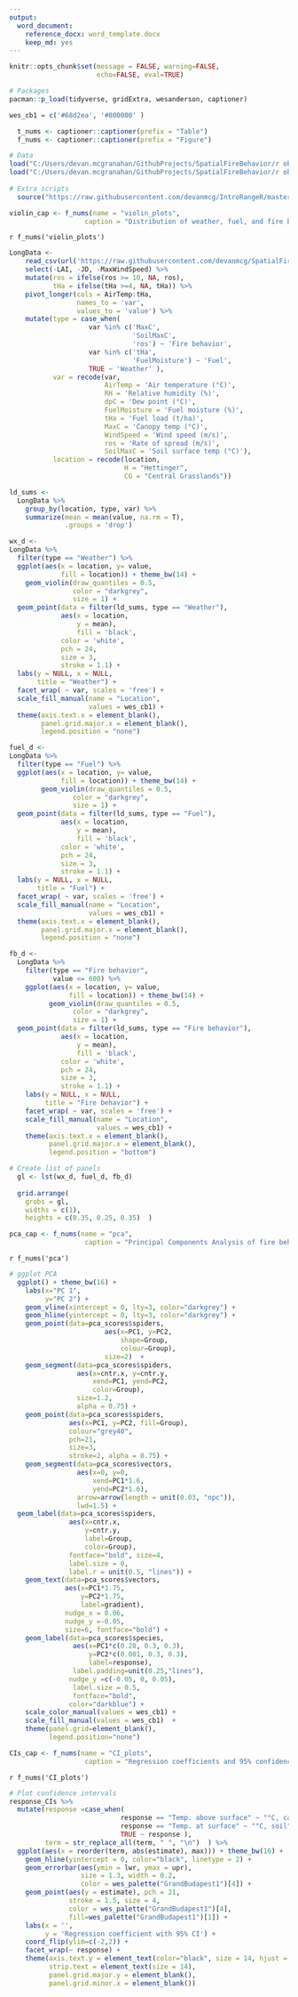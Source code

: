 ```yaml
---
output:
  word_document:
    reference_docx: word_template.docx
    keep_md: yes
---
```


```r
knitr::opts_chunk$set(message = FALSE, warning=FALSE, 
                      echo=FALSE, eval=TRUE) 

# Packages 
pacman::p_load(tidyverse, gridExtra, wesanderson, captioner)

wes_cb1 = c('#68d2ea', '#800000' )

  t_nums <- captioner::captioner(prefix = "Table")
  f_nums <- captioner::captioner(prefix = "Figure")
```

```r
# Data
load("C:/Users/devan.mcgranahan/GithubProjects/SpatialFireBehavior/r objects/response_CIs.Rdata")
load("C:/Users/devan.mcgranahan/GithubProjects/SpatialFireBehavior/r objects/pca_scores.Rdata")
 
# Extra scripts
  source("https://raw.githubusercontent.com/devanmcg/IntroRangeR/master/11_IntroMultivariate/ordinationsGGplot.R")
```

<!-- Table 1: Results of generalized linear mixed effect regression models testing three measure of fire behavior against four potential predictor variables. Statistics reflect pooled results of 50 imputed datasets using the *mice* package in R; see Methods. Vapor pressure deficit included for Rate of spread only due to statistically-significant difference between GLMM regression results that included VPD compared to RH alone (Wald = 5.32, P = 0.02), while temperature models had no such difference. -->

<!-- |Response           |Model term             |       t df  |      P| -->
<!-- |:------------------|:----------------------|------------:|------:| -->
<!-- |Rate of spread     |                       |             |       | -->
<!-- |                   |Wind speed             |  2.92 108.0 | < 0.01| -->
<!-- |                   |Vapor pressure deficit | -2.31 108.1 |   0.02| -->
<!-- |                   |Relative humidity      | -1.66 80.8  |   0.10| -->
<!-- |                   |Fuel load              |  1.16 49.9  |   0.25| -->
<!-- |                   |Fuel moisture          | -0.68 62.9  |   0.50| -->
<!-- |Canopy temperature |                       |             |       | -->
<!-- |                   |Fuel load              |  2.82 54.2  |   0.01| -->
<!-- |                   |Fuel moisture          | -2.16 40.9  |   0.04| -->
<!-- |                   |Relative humidity      | -1.19 120.4 |   0.24| -->
<!-- |                   |Wind speed             |  0.02 132.4 |   0.99| -->
<!-- |Surface temperature|                       |             |       | -->
<!-- |                   |Relative humidity      | -1.19 74.8  |   0.24| -->
<!-- |                   |Fuel load              | -0.48 20.1  |   0.64| -->
<!-- |                   |Fuel moisture          | -0.47 40.1  |   0.64| -->
<!-- |                   |Wind speed             |  0.06 49.5  |   0.95| -->


```r
violin_cap <- f_nums(name = "violin_plots", 
                   caption = "Distribution of weather, fuel, and fire behavior data for fires in southwestern North Dakota (Hettinger, dark maroon) and central North Dakota (Central Grasslands, light blue) sampled from 2017 to 2019. Summary statistics include median (horizontal gray lines) and means (triangles).  ")
```

`r f_nums('violin_plots')`
```r
LongData <- 
    read_csv(url('https://raw.githubusercontent.com/devanmcg/SpatialFireBehavior/main/data/AnalysisDataKY.csv')) %>% 
    select(-LAI, -JD, -MaxWindSpeed) %>%
    mutate(ros = ifelse(ros >= 10, NA, ros), 
           tHa = ifelse(tHa >=4, NA, tHa)) %>%
    pivot_longer(cols = AirTemp:tHa, 
                 names_to = 'var', 
                 values_to = 'value') %>%
    mutate(type = case_when(
                    var %in% c('MaxC', 
                               'SoilMaxC', 
                               'ros') ~ 'Fire behavior', 
                    var %in% c('tHa',
                               'FuelMoisture') ~ 'Fuel', 
                    TRUE ~ 'Weather' ), 
           var = recode(var, 
                        AirTemp = 'Air temperature (°C)', 
                        RH = 'Relative humidity (%)', 
                        dpC = 'Dew point (°C)', 
                        FuelMoisture = 'Fuel moisture (%)', 
                        tHa = 'Fuel load (t/ha)',
                        MaxC = 'Canopy temp (°C)', 
                        WindSpeed = 'Wind speed (m/s)', 
                        ros = 'Rate of spread (m/s)', 
                        SoilMaxC = 'Soil surface temp (°C)'), 
           location = recode(location, 
                             H = "Hettinger", 
                             CG = "Central Grasslands"))

ld_sums <-
  LongData %>%
    group_by(location, type, var) %>%
    summarize(mean = mean(value, na.rm = T), 
              .groups = 'drop')

wx_d <-
LongData %>%
  filter(type == "Weather") %>%
  ggplot(aes(x = location, y= value,
             fill = location)) + theme_bw(14) +
    geom_violin(draw_quantiles = 0.5, 
                color = "darkgrey", 
                size = 1) +
  geom_point(data = filter(ld_sums, type == "Weather"), 
             aes(x = location, 
                 y = mean), 
                 fill = 'black', 
             color = 'white', 
             pch = 24, 
             size = 3, 
             stroke = 1.1) + 
  labs(y = NULL, x = NULL, 
       title = "Weather") + 
  facet_wrap( ~ var, scales = 'free') +
  scale_fill_manual(name = "Location", 
                    values = wes_cb1) + 
  theme(axis.text.x = element_blank(), 
        panel.grid.major.x = element_blank(), 
        legend.position = "none")

fuel_d <-
LongData %>%
  filter(type == "Fuel") %>%
  ggplot(aes(x = location, y= value,
             fill = location)) + theme_bw(14) +
        geom_violin(draw_quantiles = 0.5, 
                color = "darkgrey", 
                size = 1) +
  geom_point(data = filter(ld_sums, type == "Fuel"), 
             aes(x = location, 
                 y = mean), 
                 fill = 'black', 
             color = 'white', 
             pch = 24, 
             size = 3, 
             stroke = 1.1) + 
  labs(y = NULL, x = NULL, 
       title = "Fuel") + 
  facet_wrap( ~ var, scales = 'free') +
  scale_fill_manual(name = "Location", 
                    values = wes_cb1) + 
  theme(axis.text.x = element_blank(), 
        panel.grid.major.x = element_blank(), 
        legend.position = "none")

fb_d <-
  LongData %>%
    filter(type == "Fire behavior", 
           value <= 600) %>%
    ggplot(aes(x = location, y= value,
               fill = location)) + theme_bw(14) +
          geom_violin(draw_quantiles = 0.5, 
                color = "darkgrey", 
                size = 1) +
  geom_point(data = filter(ld_sums, type == "Fire behavior"), 
             aes(x = location, 
                 y = mean), 
                 fill = 'black', 
             color = 'white', 
             pch = 24, 
             size = 3, 
             stroke = 1.1) + 
    labs(y = NULL, x = NULL, 
         title = "Fire behavior") + 
    facet_wrap( ~ var, scales = 'free') +
    scale_fill_manual(name = "Location", 
                      values = wes_cb1) + 
    theme(axis.text.x = element_blank(), 
          panel.grid.major.x = element_blank(), 
          legend.position = "bottom")

# Create list of panels
  gl <- lst(wx_d, fuel_d, fb_d)
  
  grid.arrange(
    grobs = gl,
    widths = c(1),
    heights = c(0.35, 0.25, 0.35)  )
```

```r
pca_cap <- f_nums(name = "pca", 
                   caption = "Principal Components Analysis of fire behavior data (response variables in blue; rate of spread (ROS), temperature above surface (canopy ºC), and temperature at soil surface (soil ºC) for prescribed burns on rangeland at Hettinger (H), in southwestern North Dakota, and Central Grasslands (CG), in central North Dakota. No difference between locations (P = 0.11). Total variance explained in these two axes = 86%. ")
```

`r f_nums('pca')`
```r
# ggplot PCA
  ggplot() + theme_bw(16) + 
    labs(x="PC 1", 
         y="PC 2") + 
    geom_vline(xintercept = 0, lty=3, color="darkgrey") +
    geom_hline(yintercept = 0, lty=3, color="darkgrey") +
    geom_point(data=pca_scores$spiders, 
                        aes(x=PC1, y=PC2, 
                            shape=Group, 
                            colour=Group), 
                        size=2)  +   
    geom_segment(data=pca_scores$spiders, 
                 aes(x=cntr.x, y=cntr.y,
                     xend=PC1, yend=PC2, 
                     color=Group), 
                 size=1.2, 
                 alpha = 0.75) +
    geom_point(data=pca_scores$spiders, 
               aes(x=PC1, y=PC2, fill=Group), 
               colour="grey40", 
               pch=21, 
               size=3, 
               stroke=2, alpha = 0.75) +
    geom_segment(data=pca_scores$vectors, 
                 aes(x=0, y=0, 
                     xend=PC1*1.6, 
                     yend=PC2*1.6),
                 arrow=arrow(length = unit(0.03, "npc")),
                 lwd=1.5) +
  geom_label(data=pca_scores$spiders,
               aes(x=cntr.x,
                   y=cntr.y,
                   label=Group,
                   color=Group),
               fontface="bold", size=4,
               label.size = 0,
               label.r = unit(0.5, "lines")) +
    geom_text(data=pca_scores$vectors,
              aes(x=PC1*1.75, 
                  y=PC2*1.75, 
                  label=gradient), 
              nudge_x = 0.06, 
              nudge_y =-0.05, 
              size=6, fontface="bold") + 
    geom_label(data=pca_scores$species, 
                aes(x=PC1*c(0.28, 0.3, 0.3), 
                    y=PC2*c(0.001, 0.3, 0.3), 
                    label=response), 
                label.padding=unit(0.25,"lines"),
               nudge_y =c(-0.05, 0, 0.05),
                label.size = 0.5, 
                fontface="bold", 
               color="darkblue") +
    scale_color_manual(values = wes_cb1) + 
    scale_fill_manual(values = wes_cb1)  +
    theme(panel.grid=element_blank(), 
          legend.position="none") 

```

```r
CIs_cap <- f_nums(name = "CI_plots", 
                   caption = "Regression coefficients and 95% confidence intervals for fuel and weather terms from models for maximum temperature at 15 cm above the soil surface (canopy), maximum temperature at the soil surface (soil) and rate of spread. ")
```

`r f_nums('CI_plots')`
```r
# Plot confidence intervals
response_CIs %>%
  mutate(response =case_when(
                            response == "Temp. above surface" ~ "°C, canopy", 
                            response == "Temp. at surface" ~ "°C, soil", 
                            TRUE ~ response ), 
         term = str_replace_all(term, " ", "\n")  ) %>%
  ggplot(aes(x = reorder(term, abs(estimate), max))) + theme_bw(16) + 
    geom_hline(yintercept = 0, color="black", linetype = 2) +
    geom_errorbar(aes(ymin = lwr, ymax = upr), 
                  size = 1.3, width = 0.2, 
                  color = wes_palette("GrandBudapest1")[4]) +
    geom_point(aes(y = estimate), pch = 21, 
               stroke = 1.5, size = 4,
               color = wes_palette("GrandBudapest1")[4], 
               fill=wes_palette("GrandBudapest1")[1]) +
    labs(x = '', 
         y = 'Regression coefficient with 95% CI') + 
    coord_flip(ylim=c(-2,2)) + 
    facet_wrap(~ response) + 
    theme(axis.text.y = element_text(color="black", size = 14, hjust = 0.5), 
          strip.text = element_text(size = 14), 
          panel.grid.major.y = element_blank(), 
          panel.grid.minor.x = element_blank())
```  


